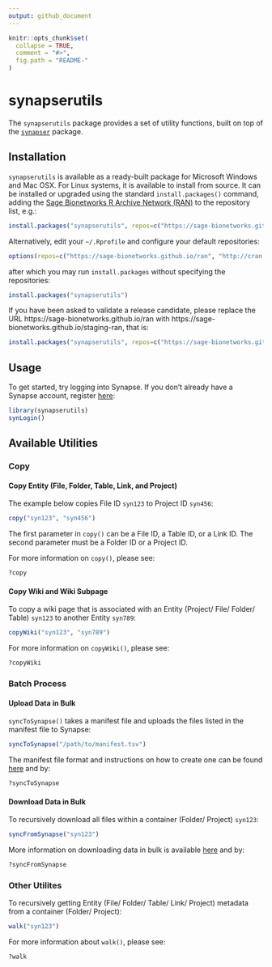 ```yaml
---
output: github_document
---
```


<!-- README.md is generated from README.Rmd. Please modify README.Rmd and run `pkgdown::build_site()` to update README.md -->

```r
knitr::opts_chunk$set(
  collapse = TRUE,
  comment = "#>",
  fig.path = "README-"
)
```

# synapserutils

The `synapserutils` package provides a set of utility functions, built on top of the [`synapser`](http://sage-bionetworks.github.io/synapser/) package.

## Installation

`synapserutils` is available as a ready-built package for Microsoft Windows and Mac OSX. For Linux systems, it is available to install from source. It can be installed or upgraded using the standard `install.packages()` command, adding the [Sage Bionetworks R Archive Network (RAN)](https://sage-bionetworks.github.io/ran) to the repository list, e.g.:

```r
install.packages("synapserutils", repos=c("https://sage-bionetworks.github.io/ran", "http://cran.fhcrc.org"))
```
Alternatively, edit your `~/.Rprofile` and configure your default repositories:
```r
options(repos=c("https://sage-bionetworks.github.io/ran", "http://cran.fhcrc.org"))
```
after which you may run `install.packages` without specifying the repositories:
```r
install.packages("synapserutils")
```

If you have been asked to validate a release candidate, please replace the URL https://sage-bionetworks.github.io/ran with https://sage-bionetworks.github.io/staging-ran, that is:

```r
install.packages("synapserutils", repos=c("https://sage-bionetworks.github.io/staging-ran", "http://cran.fhcrc.org"))
```

## Usage

To get started, try logging into Synapse. If you don't already have a Synapse account, register [here](https://www.synapse.org/register):

```r
library(synapserutils)
synLogin()
```

## Available Utilities

### Copy

#### Copy Entity (File, Folder, Table, Link, and Project)

The example below copies File ID `syn123` to Project ID `syn456`:
```r
copy("syn123", "syn456")
```

The first parameter in `copy()` can be a File ID, a Table ID, or a Link ID. The second parameter must be a Folder ID or a Project ID.

For more information on `copy()`, please see:
```r
?copy
```

#### Copy Wiki and Wiki Subpage

To copy a wiki page that is associated with an Entity (Project/ File/ Folder/ Table) `syn123` to another Entity `syn789`:
```r
copyWiki("syn123", "syn789")
```

For more information on `copyWiki()`, please see:
```r
?copyWiki
```

### Batch Process

#### Upload Data in Bulk

`syncToSynapse()` takes a manifest file and uploads the files listed in the manifest file to Synapse:
```r
syncToSynapse("/path/to/manifest.tsv")
```

The manifest file format and instructions on how to create one can be found [here](http://docs.synapse.org/articles/uploading_in_bulk.html#creating-a-manifest) and by:
```r
?syncToSynapse
```

#### Download Data in Bulk

To recursively download all files within a container (Folder/ Project) `syn123`:
```r
syncFromSynapse("syn123")
```

More information on downloading data in bulk is available [here](http://docs.synapse.org/articles/uploading_in_bulk.html#downloading-data-in-bulk) and by:
```r
?syncFromSynapse
```

### Other Utilites

To recursively getting Entity (File/ Folder/ Table/ Link/ Project) metadata from a container (Folder/ Project):
```r
walk("syn123")
```

For more information about `walk()`, please see:
```r
?walk
```
